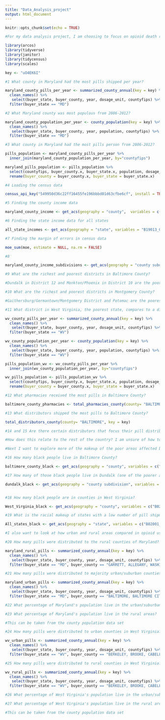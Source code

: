 ```yaml
---
title: "Data_Analysis_project"
output: html_document
---
```


```r
knitr::opts_chunk$set(echo = TRUE)
```

```r

#For my data analysis project, I am choosing to focus on opioid death rates in the State of Maryland and attempt to figure out why they are so high. We have been talking about opioid death rates as it relates to income in class and have found generally that the poorer states have the higher opioid death rates. However, Maryland is the richest state in the union by median household income. I would like to figure out what accounts for this dissonance.

```

```r

library(arcos)
library(tidyverse)
library(janitor)
library(tidycensus)
library(scales)

```

```r

key <- "uO4EK6I"

```

```r

#1 What county in Maryland had the most pills shipped per year?

maryland_county_pills_per_year <- summarized_county_annual(key = key) %>%
  clean_names() %>%
   select(buyer_state, buyer_county, year, dosage_unit, countyfips) %>%
  filter(buyer_state == "MD")

```

```r

#2 What Maryland county was most populous from 2006-2012?

maryland_county_population_per_year <- county_population(key = key) %>%
  clean_names() %>%
   select(buyer_state, buyer_county, year, population, countyfips) %>%
  filter(buyer_state == "MD")

```

```r
#3 What county in Maryland had the most pills person from 2006-2012?

pills_population <- maryland_county_pills_per_year %>%
  inner_join(maryland_county_population_per_year, by="countyfips")

```

```r

maryland_pills_population <- pills_population %>%
  select(countyfips, buyer_county.x, buyer_state.x, population, dosage_unit) %>%
  rename(buyer_county = buyer_county.x, buyer_state = buyer_state.x)


```

```r
#4 Loading the census data

census_api_key("549950d36c22ff16455fe196bbbd01d63cfbe6cf", install = TRUE, overwrite = TRUE)

```

```r

#5 Finding the county income data 

maryland_county_income <- get_acs(geography = "county",  variables = c(medincome = "B19013_001"), state = "MD", key=key)

```

```r

#6 Finding the state income data for all states 

all_state_incomes <- get_acs(geography = "state", variables = "B19013_001")

```

```r

#7 Finding the margin of errors in census data 

moe_sum(moe, estimate = NULL, na.rm = FALSE)

```

```r

#8 

maryland_county_income_subdivisions <- get_acs(geography = "county subdivision", variables = c(medincome = "B19013_001"), state = "MD", key=key)

```

```r
#9 What are the richest and poorest districts in Baltimore County?

#Dundalk in District 12 and Monkton/Phoenix in District 10 are the poorest and richest districts in Baltimore County based on median household income, according to the census data 

#10 What are the richest and poorest districts in Montgomery County?

#Gaithersburg/Germantown/Montgomery District and Potomac are the poorest and richets districts in Montogomery County based on median household income, according to the census data 

#11 What district in West Virginia, the poorest state, compares to a district in Maryland?

wv_county_pills_per_year <- summarized_county_annual(key = key) %>%
  clean_names() %>%
   select(buyer_state, buyer_county, year, dosage_unit, countyfips) %>%
  filter(buyer_state == "WV")

wv_county_population_per_year <- county_population(key = key) %>%
  clean_names() %>%
   select(buyer_state, buyer_county, year, population, countyfips) %>%
  filter(buyer_state == "WV")

pills_population_wv <- wv_county_pills_per_year %>%
  inner_join(wv_county_population_per_year, by="countyfips")

wv_pills_population <- pills_population_wv %>%
  select(countyfips, buyer_county.x, buyer_state.x, population, dosage_unit) %>%
  rename(buyer_county = buyer_county.x, buyer_state = buyer_state.x)

```

```r

#12 What pharmacies received the most pills in Baltimore County?

baltimore_county_pharmacies <- total_pharmacies_county(county= "BALTIMORE", key = key)

```

```r

#13 What distributors shipped the most pills to Baltimore County? 

total_distributors_county(county= "BALTIMORE", key = key)

```

```r

#14 and 15 Are there certain distributors that focus their pill distribution in the poorer areas of Maryland?

#How does this relate to the rest of the country? I am unsure of how to answer these two questions currently, but I would like to answer them because I believe they may yield interesting answers. 

```

```r
#Next I want to explore more of the makeup of the poor areas affected by the opioid crisis 

#16 How many black people live in Baltimore County? 

baltimore_county_black <- get_acs(geography = "county", variables = c("B02001_003"), year = 2012)

#17 How many of those black people live in Dundalk (one of the poorer areas of the county I outlined)?

dundalk_black <- get_acs(geography = "county subdivision", variables = c("B02001_003"), year = 2012, state="MD")


#18 How many black people are in counties in West Virginia?

West_Virginia_black <- get_acs(geography = "county", variables = c("B02001_003"), year = 2012, state="MD")

#19 What is the racial makeup of states with a low number of pill shipments?

All_states_black <- get_acs(geography = "state", variables = c("B02001_003"), year = 2012)

```

```r

#I also want to look at how urban and rural areas compared in opioid usage in Maryland and in the country at large

#20 How many pills were distributed to the rural counties of Maryland?

maryland_rural_pills <- summarized_county_annual(key = key) %>%
  clean_names() %>%
   select(buyer_state, buyer_county, year, dosage_unit, countyfips) %>%
  filter(buyer_state == "MD", buyer_county == "GARRETT, ALLEGANY, WASHINGTON, FREDERICK, CARROLL, HARFORD, CECIL, KENT, QUEEN ANNE'S, CAROLINE, TALBOT, DORCHESTER, WICOMICO, WORCESTER, SOMERSET, CHARLES, CALVERT, ST. MARY'S")

#21 How many pills were distributed to majority urban/suburban counties in Maryland?

maryland_urban_pills <- summarized_county_annual(key = key) %>%
  clean_names() %>%
   select(buyer_state, buyer_county, year, dosage_unit, countyfips) %>%
  filter(buyer_state == "MD", buyer_county == "BALTIMORE, BALTIMORE CITY, MONTGOMERY, HOWARD, ANNE ARUNDEL, PRINCE GEORGE'S")

```

```r

#22 What percentage of Maryland's population live in the urban/suburban areas?

#23 What percentage of Maryland's population live in the rural areas?

#This can be taken from the county population data set 

```

```r

#24 How many pills were distributed to urban counties in West Virginia?

wv_urban_pills <- summarized_county_annual(key = key) %>%
  clean_names() %>%
   select(buyer_state, buyer_county, year, dosage_unit, countyfips) %>%
  filter(buyer_state == "WV", buyer_county == "BERKELEY, BROOKE, CABELL, HANCOCK, JEFFERSON, KANAWHA, MARSHALL, MINERAL, OHIO, PUTNAM, WAYNE, WOOD")

#25 How many pills were distributed to rural counties in West Virginia?

wv_rural_pills <- summarized_county_annual(key = key) %>%
  clean_names() %>%
   select(buyer_state, buyer_county, year, dosage_unit, countyfips) %>%
  filter(buyer_state == "WV", buyer_county == "BERKELEY, BROOKE, CABELL, HANCOCK, JEFFERSON, KANAWHA, MARSHALL, MINERAL, OHIO, PUTNAM, WAYNE, WOOD")

#26 What percentage of West Virginia's population live in the urban/suburban areas?

#27 What percentage of West Virginia's population live in the rural areas?

#This can be taken from the county population data set 

```
